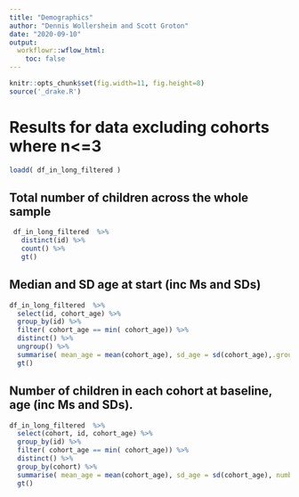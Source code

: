 ```yaml
---
title: "Demographics"
author: "Dennis Wollersheim and Scott Groton"
date: "2020-09-10"
output:
  workflowr::wflow_html:
    toc: false
---
```



```r
knitr::opts_chunk$set(fig.width=11, fig.height=8)
source('_drake.R')


```

# Results for data excluding cohorts where n<=3

```r

loadd( df_in_long_filtered )


```


## Total number of children across the whole sample

```r

 df_in_long_filtered  %>%
   distinct(id) %>%
   count() %>%
   gt()

```

## Median and SD age at start (inc Ms and SDs)


```r

df_in_long_filtered  %>%
  select(id, cohort_age) %>%
  group_by(id) %>%
  filter( cohort_age == min( cohort_age)) %>%
  distinct() %>%
  ungroup() %>%
  summarise( mean_age = mean(cohort_age), sd_age = sd(cohort_age),.groups='drop') %>%
  gt()

```


## Number of children in each cohort at baseline, age (inc Ms and SDs).

```r

df_in_long_filtered  %>%
  select(cohort, id, cohort_age) %>%
  group_by(id) %>%
  filter( cohort_age == min( cohort_age)) %>%
  distinct() %>%
  group_by(cohort) %>%
  summarise( mean_age = mean(cohort_age), sd_age = sd(cohort_age), number_in_cohort=n(), .groups='drop') %>%
  gt()



```

